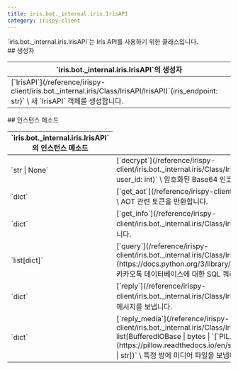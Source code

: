 ```yaml
---
title: iris.bot._internal.iris.IrisAPI
category: irispy-client
---
```


<Section>
  `iris.bot._internal.iris.IrisAPI`는 Iris API를 사용하기 위한 클래스입니다.
</Section>
<Section>
  ## 생성자

  <Table>
    <Thead>
      <Tr>
        <Th>`iris.bot._internal.iris.IrisAPI`의 생성자</Th>
      </Tr>
    </Thead>
    <Tbody>
      <Tr>
        <Td>
          [`IrisAPI`](/reference/irispy-client/iris.bot._internal.iris/Class/IrisAPI/IrisAPI)`(iris_endpoint: str)` \
          새 `IrisAPI` 객체를 생성합니다.
        </Td>
      </Tr>
    </Tbody>
  </Table>
</Section>
<Section>
  ## 인스턴스 메소드

  <Table>
    <Thead>
      <Tr>
        <Th colSpan={2}>`iris.bot._internal.iris.IrisAPI`의 인스턴스 메소드</Th>
      </Tr>
    </Thead>
    <Tbody>
      <Tr>
        <Td><span>`str | None`</span></Td>
        <Td>
          [`decrypt`](/reference/irispy-client/iris.bot._internal.iris/Class/IrisAPI/decrypt)`(enc: int, b64_ciphertext: str, user_id: int)` \
          암호화된 Base64 인코딩 문자열을 복호화한 결과를 반환합니다.
        </Td>
      </Tr>
      <Tr>
        <Td><span>`dict`</span></Td>
        <Td>
          [`get_aot`](/reference/irispy-client/iris.bot._internal.iris/Class/IrisAPI/get_aot)`()` \
          AOT 관련 토큰을 반환합니다.
        </Td>
      </Tr>
      <Tr>
        <Td><span>`dict`</span></Td>
        <Td>
          [`get_info`](/reference/irispy-client/iris.bot._internal.iris/Class/IrisAPI/get_info)`()` \
          Iris의 현재 구성 정보를 반환합니다.
        </Td>
      </Tr>
      <Tr>
        <Td><span>`list[dict]`</span></Td>
        <Td>
          [`query`](/reference/irispy-client/iris.bot._internal.iris/Class/IrisAPI/query)`(query: str, bind: list[`**[`Any`](https://docs.python.org/3/library/typing.html#typing.Any)**`] | None = None)` \
          카카오톡 데이터베이스에 대한 SQL 쿼리를 실행합니다.
        </Td>
      </Tr>
      <Tr>
        <Td><span>`dict`</span></Td>
        <Td>
          [`reply`](/reference/irispy-client/iris.bot._internal.iris/Class/IrisAPI/reply)`(room_id: int, msg: str)` \
          특정 방에 메시지를 보냅니다.
        </Td>
      </Tr>
      <Tr>
        <Td><span>`dict`</span></Td>
        <Td>
          [`reply_media`](/reference/irispy-client/iris.bot._internal.iris/Class/IrisAPI/reply_media)`(room_id: int, files: list[BufferedIOBase | bytes | `[`PIL.Image.Image`](https://pillow.readthedocs.io/en/stable/reference/Image.html#PIL.Image.Image)` | str])` \
          특정 방에 미디어 파일을 보냅니다.
        </Td>
      </Tr>
    </Tbody>
  </Table>
</Section>
